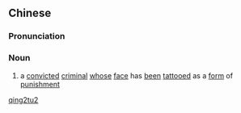 ==Chinese==
{{zh-forms}}

===Pronunciation===
{{zh-pron
|m=qíngtú
|cat=n
}}

===Noun===
{{zh-noun}}

# {{lb|zh|archaic}} a [[convicted]] [[criminal]] [[whose]] [[face]] has [[been]] [[tattooed]] as a [[form]] of [[punishment]]

[[Category:Mandarin archaic terms|qing2tu2]]